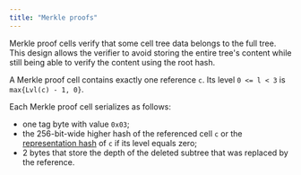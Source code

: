 ```yaml
---
title: "Merkle proofs"
---
```


Merkle proof cells verify that some cell tree data belongs to the full tree.
This design allows the verifier to avoid storing the entire tree's content while still being able to verify the content using the root hash.

A Merkle proof cell contains exactly one reference `c`. Its level `0 <= l < 3` is `max{Lvl(c) - 1, 0}`.

Each Merkle proof cell serializes as follows:

- one tag byte with value `0x03`;
- the 256-bit-wide higher hash of the referenced cell `c` or the [representation hash](/tvm/serialization/cells)
  of `c` if its level equals zero;
- 2 bytes that store the depth of the deleted subtree that was replaced by the reference.
